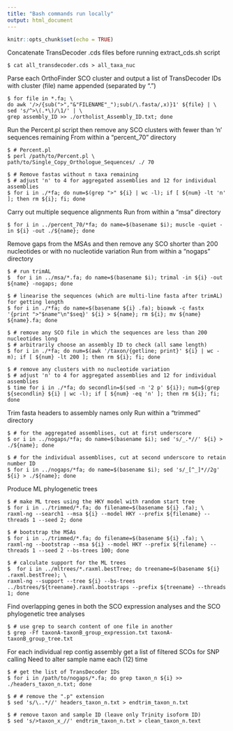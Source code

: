 ---
title: "Bash commands run locally"
output: html_document
---

```{r setup, include=FALSE}
knitr::opts_chunk$set(echo = TRUE)
```

Concatenate TransDecoder .cds files before running extract_cds.sh script
```{console}
$ cat all_transdecoder.cds > all_taxa_nuc
```

Parse each OrthoFinder SCO cluster and output a list of TransDecoder IDs with cluster (file) name appended (separated by ".")
```{console}
$ for file in *.fa; \
do awk '/>/{sub(">","&"FILENAME"_");sub(/\.fasta/,x)}1' ${file} | \
sed 's/^>\(.*\)/\1/' | \
grep assembly_ID >> ./ortholist_Assembly_ID.txt; done
```

Run the Percent.pl script then remove any SCO clusters with fewer than 'n' sequences remaining
From within a "percent_70" directory
```{console}
$ # Percent.pl
$ perl /path/to/Percent.pl \
path/to/Single_Copy_Orthologue_Sequences/ ./ 70 

$ # Remove fastas without n taxa remaining 
$ # adjust 'n' to 4 for aggregated assemblies and 12 for individual assemblies
$ for i in ./*fa; do num=$(grep ">" ${i} | wc -l); if [ ${num} -lt 'n' ]; then rm ${i}; fi; done
```

Carry out multiple sequence alignments
Run from within a "msa" directory
```{console}
$ for i in ../percent_70/*fa; do name=$(basename $i); muscle -quiet -in ${i} -out ./${name}; done
```

Remove gaps from the MSAs and then remove any SCO shorter than 200 nucleotides or with no nucleotide variation
Run from within a "nogaps" directory
```{console}
$ # run trimAL
$  for i in ../msa/*.fa; do name=$(basename $i); trimal -in ${i} -out ${name} -nogaps; done

$ # linearise the sequences (which are multi-line fasta after trimAL) for getting length
$ for i in ./*fa; do name=$(basename ${i} .fa); bioawk -c fastx '{print ">"$name"\n"$seq}' ${i} > ${name}; rm ${i}; mv ${name} ${name}.fa; done
  
$ # remove any SCO file in which the sequences are less than 200 nucleotides long 
$ # arbitrarily choose an assembly ID to check (all same length)
$ for i in ./*fa; do num=$(awk '/taxon/{getline; print}' ${i} | wc -m); if [ ${num} -lt 200 ]; then rm ${i}; fi; done

$ # remove any clusters with no nucleotide variation 
$ # adjust 'n' to 4 for aggregated assemblies and 12 for individual assemblies
$ time for i in ./*fa; do secondlin=$(sed -n '2 p' ${i}); num=$(grep ${secondlin} ${i} | wc -l); if [ ${num} -eq 'n' ]; then rm ${i}; fi; done
```

Trim fasta headers to assembly names only
Run within a "trimmed" directory
```{console}
$ # for the aggregated assemblises, cut at first underscore
$ or i in ../nogaps/*fa; do name=$(basename $i); sed 's/_.*//' ${i} > ./${name}; done 

$ # for the individual assemblises, cut at second underscore to retain number ID
$ for i in ../nogaps/*fa; do name=$(basename $i); sed 's/_[^_]*//2g' ${i} > ./${name}; done
```

Produce ML phylogenetic trees
```{console}
$ # make ML trees using the HKY model with random start tree
$ for i in ../trimmed/*.fa; do filename=$(basename ${i} .fa); \
raxml-ng --search1 --msa ${i} --model HKY --prefix ${filename} --threads 1 --seed 2; done

$ # bootstrap the MSAs
$ for i in ../trimmed/*.fa; do filename=$(basename ${i} .fa); \
raxml-ng --bootstrap --msa ${i} --model HKY --prefix ${filename} --threads 1 --seed 2 --bs-trees 100; done
  
$ # calculate support for the ML trees
$  for i in ../mltrees/*.raxml.bestTree; do treename=$(basename ${i} .raxml.bestTree); \
raxml-ng --support --tree ${i} --bs-trees ../bstrees/${treename}.raxml.bootstraps --prefix ${treename} --threads 1; done
```

Find overlapping genes in both the SCO expression analyses and the SCO phylogenetic tree analyses
```{console}
$ # use grep to search content of one file in another
$ grep -Ff taxonA-taxonB_group_expression.txt taxonA-taxonB_group_tree.txt

```

For each individual rep contig assembly get a list of filtered SCOs for SNP calling
Need to alter sample name each (12) time 
```{console}
$ # get the list of TransDecoder IDs
$ for i in /path/to/nogaps/*.fa; do grep taxon_n ${i} >> ./headers_taxon_n.txt; done

$ # # remove the ".p" extension
$ sed 's/\..*//' headers_taxon_n.txt > endtrim_taxon_n.txt

$ # remove taxon and sample ID (leave only Trinity isoform ID)
$ sed 's/>taxon_x_//' endtrim_taxon_n.txt > clean_taxon_n.text
```
